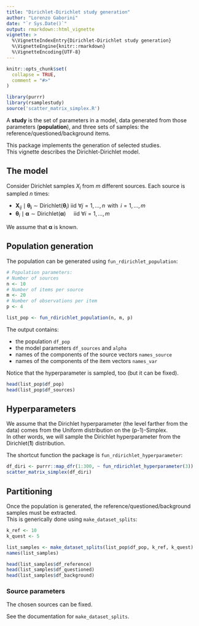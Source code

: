 ```yaml
---
title: "Dirichlet-Dirichlet study generation"
author: "Lorenzo Gaborini"
date: "`r Sys.Date()`"
output: rmarkdown::html_vignette
vignette: >
  %\VignetteIndexEntry{Dirichlet-Dirichlet study generation}
  %\VignetteEngine{knitr::rmarkdown}
  %\VignetteEncoding{UTF-8}
---
```

\newcommand{\simplex}[1]{\text{Simplex}{(#1)}}
\newcommand{\dirichlet}[1]{\text{Dirichlet}{(#1)}}
\renewcommand{\vec}[1]{\boldsymbol{#1}}
\newcommand{\EE}{\mathop{\mathbb{E}}}
\newcommand{\Var}{\mathop{\mathrm{Var}}}

```r
knitr::opts_chunk$set(
  collapse = TRUE,
  comment = "#>"
)

library(purrr)
library(rsamplestudy)
source('scatter_matrix_simplex.R')
```

A **study** is the set of parameters in a model, data generated from those parameters (**population**), and three sets of samples: the reference/questioned/background items.

This package implements the generation of selected studies.   
This vignette describes the Dirichlet-Dirichlet model.

## The model


Consider Dirichlet samples $X_i$ from $m$ different sources. Each source is sampled $n$ times:

- $\vec{X}_{ij} \mid \vec{\theta_i} \sim \text{Dirichlet}(\vec{\theta}_i)$ iid $\forall j = 1, \ldots, n \,$ with $\,i = 1, \ldots, m$
- $\vec{\theta}_i \mid \vec{\alpha} \sim \text{Dirichlet}(\vec{\alpha}) \quad$ iid $\forall i = 1, \ldots, m$

We assume that $\vec{\alpha}$ is known.


## Population generation

The population can be generated using `fun_rdirichlet_population`:

```r
# Population parameters:
# Number of sources
n <- 10
# Number of items per source
m <- 20
# Number of observations per item
p <- 4

list_pop <- fun_rdirichlet_population(n, m, p)
```

The output contains:

- the population `df_pop`
- the model parameters `df_sources` and `alpha`
- names of the components of the source vectors `names_source`
- names of the components of the item vectors `names_var`

Notice that the hyperparameter is sampled, too (but it can be fixed).

```r
head(list_pop$df_pop)
head(list_pop$df_sources)
```

## Hyperparameters

We assume that the Dirichlet hyperparameter (the level farther from the data) comes from the Uniform distribution on the (p-1)-Simplex.   
In other words, we will sample the Dirichlet hyperparameter from the $\dirichlet{\vec{1}}$ distribution. 

The shortcut function the package is `fun_rdirichlet_hyperparameter`:

```r
df_diri <- purrr::map_dfr(1:300, ~ fun_rdirichlet_hyperparameter(3))
scatter_matrix_simplex(df_diri)
```


## Partitioning

Once the population is generated, the reference/questioned/background samples must be extracted.   
This is generically done using `make_dataset_splits`:

```r

k_ref <- 10
k_quest <- 5

list_samples <- make_dataset_splits(list_pop$df_pop, k_ref, k_quest)
names(list_samples)
```

```r
head(list_samples$df_reference)
head(list_samples$df_questioned)
head(list_samples$df_background)
```

### Source parameters

The chosen sources can be fixed. 

See the documentation for `make_dataset_splits`.
